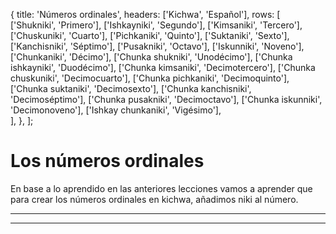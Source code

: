 
  {
    title: 'Números ordinales',
    headers: ['Kichwa', 'Español'],
    rows: [
      ['Shukniki', 'Primero'],
      ['Ishkayniki', 'Segundo'],
      ['Kimsaniki', 'Tercero'],
      ['Chuskuniki', 'Cuarto'],
      ['Pichkaniki', 'Quinto'],
      ['Suktaniki', 'Sexto'],
      ['Kanchisniki', 'Séptimo'],
      ['Pusakniki', 'Octavo'],
      ['Iskunniki', 'Noveno'],
      ['Chunkaniki', 'Décimo'],
      ['Chunka shukniki', 'Unodécimo'],
      ['Chunka ishkayniki', 'Duodécimo'],
      ['Chunka kimsaniki', 'Decimotercero'],
      ['Chunka chuskuniki', 'Decimocuarto'],
      ['Chunka pichkaniki', 'Decimoquinto'],
      ['Chunka suktaniki', 'Decimosexto'],
      ['Chunka kanchisniki', 'Decimoséptimo'],
      ['Chunka pusakniki', 'Decimoctavo'],
      ['Chunka iskunniki', 'Decimonoveno'],
      ['Ishkay chunkaniki', 'Vigésimo'],        
    ],
  },
];

# Los números ordinales 
En base a lo aprendido en las anteriores lecciones vamos a aprender que para crear los números ordinales en kichwa, añadimos niki al número.
<TablesWithTabs tables={tablesData} />
<hr />
<ComicSpeechBubble text="!Excelente trabajo! Esto concluye la lección de los números ordinales" character = "humuFeliz"/>
<hr />

